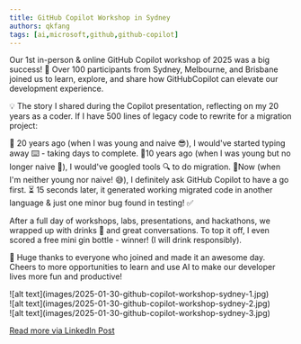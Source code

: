 ```yaml
---
title: GitHub Copilot Workshop in Sydney
authors: qkfang
tags: [ai,microsoft,github,github-copilot]
---
```


Our 1st in-person & online GitHub Copilot workshop of 2025 was a big success! 🎉 Over 100 participants from Sydney, Melbourne, and Brisbane joined us to learn, explore, and share how GitHubCopilot can elevate our development experience.

💡 The story I shared during the Copilot presentation, reflecting on my 20 years as a coder. If I have 500 lines of legacy code to rewrite for a migration project:

🔹 20 years ago (when I was young and naive 😎), I would've started typing away ⌨️ - taking days to complete.
🔹10 years ago (when I was young but no longer naive 🤔), I would've googled tools 🔍 to do migration. 
🔹Now (when I'm neither young nor naive! 😅), I definitely ask GitHub Copilot to have a go first. ⏳ 15 seconds later, it generated working migrated code in another language & just one minor bug found in testing! ✅

After a full day of workshops, labs, presentations, and hackathons, we wrapped up with drinks 🍹 and great conversations. To top it off, I even scored a free mini gin bottle - winner! (I will drink responsibly). 

🙌 Huge thanks to everyone who joined and made it an awesome day. Cheers to more opportunities to learn and use AI to make our developer lives more fun and productive!

<div className="img-grid">
  <div className="img-item">
    ![alt text](images/2025-01-30-github-copilot-workshop-sydney-1.jpg)
  </div>
  <div className="img-item">
    ![alt text](images/2025-01-30-github-copilot-workshop-sydney-2.jpg)
  </div>
  <div className="img-item">
    ![alt text](images/2025-01-30-github-copilot-workshop-sydney-3.jpg)
  </div>
</div>

<a href="https://www.linkedin.com/posts/qkfang_copilot-githubcopilot-ai-activity-7293912276846198784-uqsd" target="_blank">Read more via LinkedIn Post</a>

